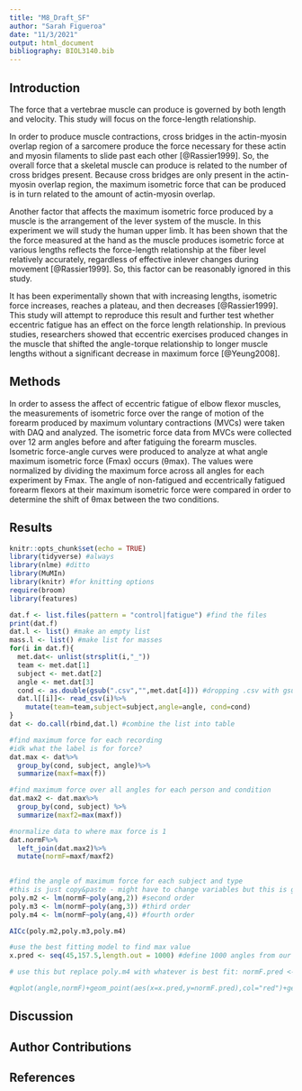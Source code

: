 ```yaml
---
title: "M8_Draft_SF"
author: "Sarah Figueroa"
date: "11/3/2021"
output: html_document
bibliography: BIOL3140.bib
---
```


## Introduction

The force that a vertebrae muscle can produce is governed by both length and velocity. This study will focus on the force-length relationship. 

In order to produce muscle contractions, cross bridges in the actin-myosin overlap region of a sarcomere produce the force necessary for these actin and myosin filaments to slide past each other [@Rassier1999]. So, the overall force that a skeletal muscle can produce is related to the number of cross bridges present. Because cross bridges are only present in the actin-myosin overlap region, the maximum isometric force that can be produced is in turn related to the amount of actin-myosin overlap. 

Another factor that affects the maximum isometric force produced by a muscle is the arrangement of the lever system of the muscle. In this experiment we will study the human upper limb. It has been shown that the the force measured at the hand as the muscle produces isometric force at various lengths reflects the force-length relationship at the fiber level relatively accurately, regardless of effective inlever changes during movement [@Rassier1999]. So, this factor can be reasonably ignored in this study. 

It has been experimentally shown that with increasing lengths, isometric force increases, reaches a plateau, and then decreases [@Rassier1999]. This study will attempt to reproduce this result and further test whether eccentric fatigue has an effect on the force length relationship. In previous studies, researchers showed that eccentric exercises produced changes in the muscle that shifted the angle-torque relationship to longer muscle lengths without a significant decrease in maximum force [@Yeung2008]. 


## Methods
In order to assess the affect of eccentric fatigue of elbow flexor muscles, the measurements of isometric force over the range of motion of the forearm produced by maximum voluntary contractions (MVCs) were taken with DAQ and analyzed. The isometric force data from MVCs were collected over 12 arm angles before and after fatiguing the forearm muscles. Isometric force-angle curves were produced to analyze at what angle maximum isometric force (Fmax) occurs (θmax). The values were normalized by dividing the maximum force across all angles for each experiment by Fmax. The angle of non-fatigued and eccentrically fatigued forearm flexors at their maximum isometric force were compared in order to determine the shift of θmax between the two conditions.

## Results
```r
knitr::opts_chunk$set(echo = TRUE)
library(tidyverse) #always
library(nlme) #ditto
library(MuMIn)
library(knitr) #for knitting options
require(broom)
library(features)
```

```r
dat.f <- list.files(pattern = "control|fatigue") #find the files
print(dat.f)
dat.l <- list() #make an empty list
mass.l <- list() #make list for masses
for(i in dat.f){
  met.dat<- unlist(strsplit(i,"_"))
  team <- met.dat[1]
  subject <- met.dat[2]
  angle <- met.dat[3]
  cond <- as.double(gsub(".csv","",met.dat[4])) #dropping .csv with gsub
  dat.l[[i]]<- read_csv(i)%>%
    mutate(team=team,subject=subject,angle=angle, cond=cond)
}
dat <- do.call(rbind,dat.l) #combine the list into table
```

```r
#find maximum force for each recording
#idk what the label is for force?
dat.max <- dat%>%
  group_by(cond, subject, angle)%>%
  summarize(maxf=max(f))

#find maximum force over all angles for each person and condition
dat.max2 <- dat.max%>%
  group_by(cond, subject) %>%
  summarize(maxf2=max(maxf))

#normalize data to where max force is 1
dat.normF%>%
  left_join(dat.max2)%>%
  mutate(normF=maxf/maxf2)
  

#find the angle of maximum force for each subject and type
#this is just copy&paste - might have to change variables but this is general idea
poly.m2 <- lm(normF~poly(ang,2)) #second order
poly.m3 <- lm(normF~poly(ang,3)) #third order
poly.m4 <- lm(normF~poly(ang,4)) #fourth order

AICc(poly.m2,poly.m3,poly.m4)

#use the best fitting model to find max value
x.pred <- seq(45,157.5,length.out = 1000) #define 1000 angles from our range

# use this but replace poly.m4 with whatever is best fit: normF.pred <- predict(poly.m4,newdata = data.frame(angle=x.pred)) #predict the force using 1000 angles

#qplot(angle,normF)+geom_point(aes(x=x.pred,y=normF.pred),col="red")+geom_point(aes(x=x.pred[which.max(normF.pred)],y=normF.pred[which.max(normF.pred)]),size=5,col="blue")
```

## Discussion

## Author Contributions

## References